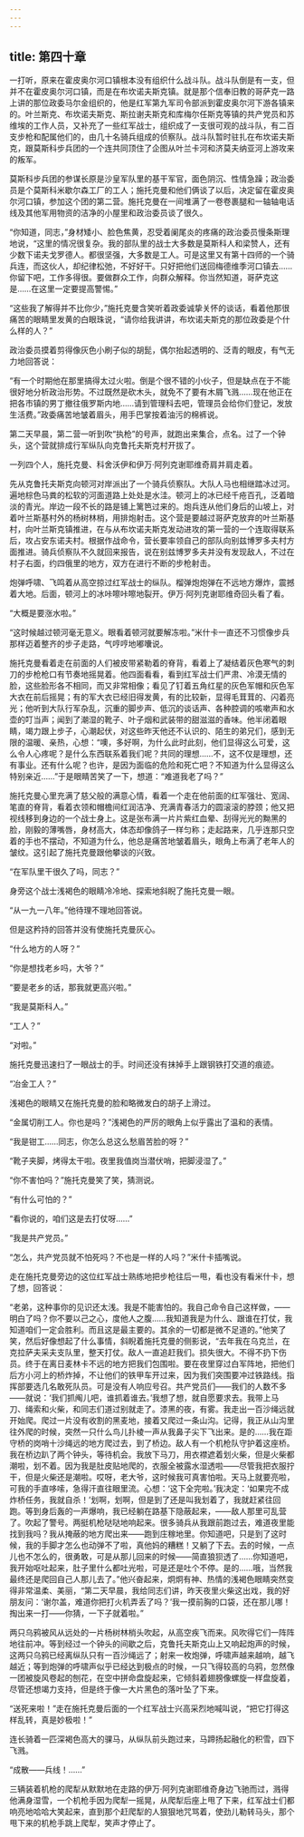 ```yaml
---
---
---
```

title: 第四十章
---




一打听，原来在霍皮奥尔河口镇根本没有组织什么战斗队。战斗队倒是有一支，但并不在霍皮奥尔河口镇，而是在布坎诺夫斯克镇。就是那个信奉旧教的哥萨克一路上讲的那位政委马尔金组织的，他是红军第九军司令部派到霍皮奥尔河下游各镇来的。叶兰斯克、布坎诺夫斯克、斯拉谢夫斯克和库梅尔任斯克等镇的共产党员和苏维埃的工作人员，又补充了一些红军战士，组织成了一支很可观的战斗队，有二百支步枪和配属他们的，由几十名骑兵组成的侦察队。战斗队暂时驻扎在布坎诺夫斯克，跟莫斯科步兵团的一个连共同顶住了企图从叶兰卡河和济莫夫纳亚河上游攻来的叛军。

莫斯科步兵团的参谋长原是沙皇军队里的基干军官，面色阴沉、性情急躁；政治委员是个莫斯科米歇尔森工厂的工人；施托克曼和他们俩谈了以后，决定留在霍皮奥尔河口镇，参加这个团的第二营。施托克曼在一间堆满了一卷卷裹腿和一轴轴电话线及其他军用物资的洁净的小屋里和政治委员谈了很久。

“你知道，同志，”身材矮小、脸色焦黄，忍受着阑尾炎的疼痛的政治委员慢条斯理地说，“这里的情况很复杂。我的部队里的战士大多数是莫斯科人和梁赞人，还有少数下诺夫戈罗德人。都很坚强，大多数是工人。可是这里又有第十四师的一个骑兵连，而这伙人，却纪律松弛，不好好干。只好把他们送回梅德维季河口镇去……你留下吧，工作多得很。要做群众工作，向群众解释。你当然知道，哥萨克这是……在这里一定要提高警惕。”

“这些我了解得并不比你少，”施托克曼含笑听着政委诚挚关怀的谈话，看着他那很痛苦的眼睛里发黄的白眼珠说，“请你给我讲讲，布坎诺夫斯克的那位政委是个什么样的人？”

政治委员摸着剪得像灰色小刷子似的胡髭，偶尔抬起透明的、泛青的眼皮，有气无力地回答说：

“有一个时期他在那里搞得太过火啦。倒是个很不错的小伙子，但是缺点在于不能很好地分析政治形势。不过既然是砍木头，就免不了要有木屑飞溅……现在他正在把各市镇的男丁撤往俄罗斯内地……请到管理科去吧，管理员会给你们登记，发放生活费。”政委痛苦地皱着眉头，用手巴掌按着油污的棉裤说。

第二天早晨，第二营一听到吹“执枪”的号声，就跑出来集合，点名。过了一个钟头，这个营就排成行军纵队向克鲁托夫斯克村开拔了。

一列四个人，施托克曼、科舍沃伊和伊万·阿列克谢耶维奇肩并肩走着。

先从克鲁托夫斯克向顿河对岸派出了一个骑兵侦察队。大队人马也相继踏冰过河。遍地棕色马粪的松软的河面道路上处处是水洼。顿河上的冰已经千疮百孔，泛着暗淡的青光。岸边一段不长的路是铺上篱笆过来的。炮兵连从他们身后的山坡上，对着叶兰斯基村外的杨树林梢，用排炮射击。这个营是要越过哥萨克放弃的叶兰斯基村，向叶兰斯克镇推进，在与从布坎诺夫斯克发动进攻的第一营的一个连取得联系后，攻占安东诺夫村。根据作战命令，营长要率领自己的部队向别兹博罗多夫村方面推进。骑兵侦察队不久就回来报告，说在别兹博罗多夫并没有发现敌人，不过在村子右面，约四俄里的地方，双方在进行不断的步枪射击。

炮弹呼啸、飞鸣着从高空掠过红军战士的纵队。榴弹炮炮弹在不远地方爆炸，震撼着大地。后面，顿河上的冰咔嚓咔嚓地裂开。伊万·阿列克谢耶维奇回头看了看。

“大概是要涨水啦。”

“这时候越过顿河毫无意义。眼看着顿河就要解冻啦。”米什卡一直还不习惯像步兵那样迈着整齐的步子走路，气哼哼地嘟囔说。

施托克曼看着走在前面的人们被皮带紧勒着的脊背，看着上了凝结着灰色寒气的刺刀的步枪枪口有节奏地摇晃着。他四面看看，看到红军战士们严肃、冷漠无情的脸，这些脸形各不相同，而又非常相像；看见了钉着五角红星的灰色军帽和灰色军大衣在前后摇晃；有的军大衣已经旧得发黄，有的比较新，显得毛茸茸的、闪着亮光；他听到大队行军杂乱，沉重的脚步声、低沉的谈话声、各种腔调的咳嗽声和水壶的叮当声；闻到了潮湿的靴子、叶子烟和武装带的甜滋滋的香味。他半闭着眼睛，竭力跟上步子，心潮起伏，对这些昨天他还不认识的、陌生的弟兄们，感到无限的温暖、亲热，心想：“噢，多好啊，为什么此时此刻，他们显得这么可爱，这么令人心疼呢？是什么东西联系着我们呢？共同的理想……不，这不仅是理想，还有事业。还有什么呢？也许，是因为面临的危险和死亡吧？不知道为什么显得这么特别亲近……”于是眼睛苦笑了一下，想道：“难道我老了吗？”

施托克曼心里充满了慈父般的满意心情，看着一个走在他前面的红军强壮、宽阔、笔直的脊背，看着衣领和帽檐间红润洁净、充满青春活力的圆滚滚的脖颈；他又把视线移到身边的一个战士身上。这是张布满一片片紫红血晕、刮得光光的黝黑的脸，刚毅的薄嘴唇，身材高大，体态却像鸽子一样匀称；走起路来，几乎连那只空着的手也不摆动，不知道为什么，他总是痛苦地皱着眉头，眼角上布满了老年人的皱纹。这引起了施托克曼跟他攀谈的兴致。

“在军队里干很久了吗，同志？”

身旁这个战士浅褐色的眼睛冷冷地、探索地斜睨了施托克曼一眼。

“从一九一八年。”他待理不理地回答说。

但是这矜持的回答并没有使施托克曼灰心。

“什么地方的人呀？”

“你是想找老乡吗，大爷？”

“要是老乡的话，那我就更高兴啦。”

“我是莫斯科人。”

“工人？”

“对啦。”

施托克曼迅速扫了一眼战士的手。时间还没有抹掉手上跟钢铁打交道的痕迹。

“冶金工人？”

浅褐色的眼睛又在施托克曼的脸和略微发白的胡子上滑过。

“金属切削工人。你也是吗？”浅褐色的严厉的眼角上似乎露出了温和的表情。

“我是钳工……同志，你怎么总这么愁眉苦脸的呀？”

“靴子夹脚，烤得太干啦。夜里我值岗当潜伏哨，把脚浸湿了。”

“你不害怕吗？”施托克曼笑了笑，猜测说。

“有什么可怕的？”

“看你说的，咱们这是去打仗呀……”

“我是共产党员。”

“怎么，共产党员就不怕死吗？不也是一样的人吗？”米什卡插嘴说。

走在施托克曼旁边的这位红军战士熟练地把步枪往后一甩，看也没有看米什卡，想了想，回答说：

“老弟，这种事你的见识还太浅。我是不能害怕的。我自己命令自己这样做，——明白了吗？你不要以己之心，度他人之腹……我知道我是为什么、跟谁在打仗，我知道咱们一定会胜利。而且这是最主要的。其余的一切都是微不足道的。”他笑了笑，然后好像想起了什么事情，斜睨着施托克曼的侧影说，“去年我在乌克兰，在克拉萨夫采夫支队里，整天打仗。敌人一直追赶我们。损失很大。不得不扔下伤员。终于在离日麦林卡不远的地方把我们包围啦。要在夜里穿过白军阵地，把他们后方小河上的桥炸掉，不让他们的铁甲车开过来，因为我们突围要冲过铁路线。指挥部要选几名敢死队员。可是没有人响应号召。共产党员们——我们的人数不多——就说：‘我们抓阄儿吧，谁抓着谁去。’我想了想，就自愿要求去。我带上马刀、绳索和火柴，和同志们道过别就走了。漆黑的夜，有雾。我走出一百沙绳远就开始爬。爬过一片没有收割的黑麦地，接着又爬过一条山沟。记得，我正从山沟里往外爬的时候，突然一只什么鸟儿扑棱一声从我鼻子尖下飞出来。是的……我在距守桥的岗哨十沙绳远的地方爬过去，到了桥边。敌人有一个机枪队守护着这座桥。我在桥边趴了两个钟头，等待机会。我放下马刀，用衣襟遮着划火柴，但是火柴都潮啦，划不着。因为我是肚皮贴地爬的，衣服全被露水湿透啦——尽管我把衣服拧干，但是火柴还是潮啦。哎呀，老大爷，这时候我可真害怕啦。天马上就要亮啦，可我的手直哆嗦，急得汗直往眼里流。心想：‘这下全完啦。’我决定：‘如果完不成炸桥任务，我就自杀！’划啊，划啊，但是到了还是叫我划着了，我就赶紧往回跑。等到身后轰的一声爆响，我已经躺在路基下隐蔽起来，——敌人那里可乱营了。吹起了警号。两挺机枪哒哒地响起来。很多骑兵从我跟前跑过去，难道夜里能找到我吗？我从掩蔽的地方爬出来——跑到庄稼地里。你知道吧，只是到了这时候，我的手脚才怎么也动弹不了啦，真他妈的糟糕！又躺了下去。去的时候，一点儿也不怎么的，很勇敢，可是从那儿回来的时候——简直狼狈透了……你知道吧，我开始呕吐起来，肚子里什么都吐光啦，可是还是吐个不停。是的……哦，当然我最终还是爬回自己人那儿去了。”他兴奋起来，炯炯有神、热情的浅褐色眼睛突然变得非常温柔、美丽，“第二天早晨，我给同志们讲，昨天夜里火柴这出戏，我的好朋友问：‘谢尔盖，难道你把打火机弄丢了吗？’我一摸前胸的口袋，还在那儿哪！掏出来一打——你猜，一下子就着啦。”

两只乌鸦被风从远处的一片杨树林梢头吹起，从高空疾飞而来。风吹得它们一阵阵地往前冲。等到经过一个钟头的间歇之后，克鲁托夫斯克山上又响起炮声的时候，这两只乌鸦已经离纵队只有一百沙绳远了；射来一枚炮弹，呼啸声越来越响，越飞越近；等到炮弹的呼啸声似乎已经达到极点的时候，一只飞得较高的乌鸦，忽然像一团被旋风卷起的刨花，在空中拼命盘旋起来，它倾斜着翅膀像螺旋一样盘旋着，尽管还想竭力支持，但是终于像一大片黑色的落叶坠了下来。

“送死来啦！”走在施托克曼后面的一个红军战士兴高采烈地喊叫说，“把它打得这样乱转，真是妙极啦！”

连长骑着一匹深褐色高大的骒马，从纵队前头跑过来，马蹄扬起融化的积雪，四下飞溅。

“成散——兵线！……”

三辆装着机枪的爬犁从默默地在走路的伊万·阿列克谢耶维奇身边飞驰而过，溅得他满身湿雪，一个机枪手因为爬犁一摇晃，从爬犁后座上甩了下来，红军战士们都响亮地哈哈大笑起来，直到那个赶爬犁的人狠狠地咒骂着，使劲儿勒转马头，那个甩下来的机枪手跳上爬犁，笑声才停止了。